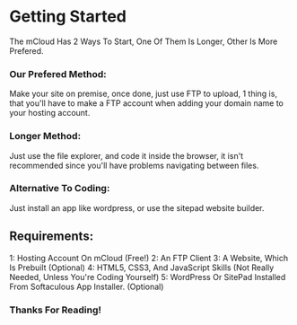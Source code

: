 # Getting Started
The mCloud Has 2 Ways To Start, One Of Them Is Longer, Other Is More Prefered.

### Our Prefered Method:
Make your site on premise, once done, just use FTP to upload, 1 thing is, that you'll have to make a FTP account when adding your domain name to your hosting account.

### Longer Method:
Just use the file explorer, and code it inside the browser, it isn't recommended since you'll have problems navigating between files.

### Alternative To Coding:
Just install an app like wordpress, or use the sitepad website builder.

## Requirements:
1: Hosting Account On mCloud (Free!)
2: An FTP Client
3: A Website, Which Is Prebuilt (Optional)
4: HTML5, CSS3, And JavaScript Skills (Not Really Needed, Unless You're Coding Yourself)
5: WordPress Or SitePad Installed From Softaculous App Installer. (Optional)

### Thanks For Reading!
